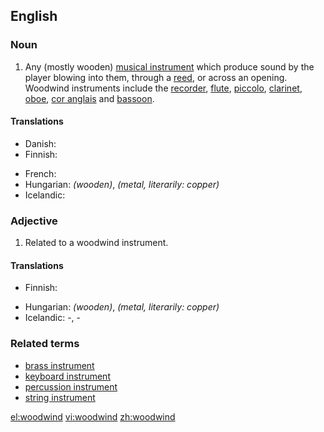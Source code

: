 ==English==

===Noun===
{{en-noun}}

# {{musical instrument}} Any (mostly wooden) [[musical instrument]] which produce sound by the player blowing into them, through a [[reed]], or across an opening. Woodwind instruments include the [[recorder]], [[flute]], [[piccolo]], [[clarinet]], [[oboe]], [[cor anglais]] and [[bassoon]].

====Translations====
{{trans-top|musical instrument}}
* Danish: {{t|da|træblæser}}
* Finnish: {{t+|fi|puupuhallin}}
{{trans-mid}}
* French: {{t+|fr|bois}}
* Hungarian: {{t|hu|fafúvós}} ''(wooden)'',  {{t|hu|rézfúvós}} ''(metal, literarily: copper)''
* Icelandic: {{t-|is|tréblásturshljóðfæri|n}}
{{trans-bottom}}

===Adjective===
{{en-adj|-}}

# Related to a woodwind instrument.

====Translations====
{{trans-top|related to a woodwind instrument}}
* Finnish: {{t+|fi|puupuhallin|alt=puupuhallin-}}
{{trans-mid}}
* Hungarian: {{t|hu|fafúvós}} ''(wooden)'',  {{t|hu|rézfúvós}} ''(metal, literarily: copper)''
* Icelandic: {{t|is|tréblásturshljóðfæra}}-, {{t|is|tréblásara}}-
{{trans-bottom}}

===Related terms===
* [[brass instrument]]
* [[keyboard instrument]]
* [[percussion instrument]]
* [[string instrument]]

[[el:woodwind]]
[[vi:woodwind]]
[[zh:woodwind]]